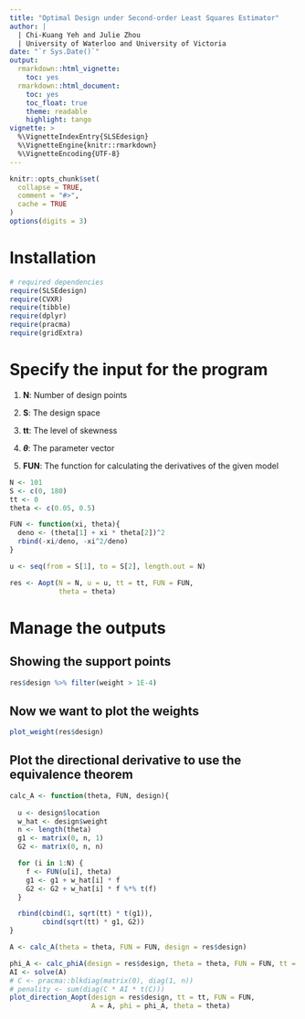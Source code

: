 ```yaml
---
title: "Optimal Design under Second-order Least Squares Estimator"
author: | 
  | Chi-Kuang Yeh and Julie Zhou
  | University of Waterloo and University of Victoria
date: "`r Sys.Date()`"
output:
  rmarkdown::html_vignette:
    toc: yes
  rmarkdown::html_document:
    toc: yes
    toc_float: true
    theme: readable
    highlight: tango
vignette: >
  %\VignetteIndexEntry{SLSEdesign}
  %\VignetteEngine{knitr::rmarkdown}
  %\VignetteEncoding{UTF-8}
---
```


<!-- latex macros -->
\newcommand{\cv}{\operatorname{cv}}

```r
knitr::opts_chunk$set(
  collapse = TRUE,
  comment = "#>",
  cache = TRUE
)
options(digits = 3)
```

# Installation

```r
# required dependencies
require(SLSEdesign)
require(CVXR)
require(tibble)
require(dplyr)
require(pracma)
require(gridExtra)
```

# Specify the input for the program

1. **N**: Number of design points

2. **S**: The design space

3. **tt**: The level of skewness

4. **$\theta$**: The parameter vector

5. **FUN**: The function for calculating the derivatives of the given model

```r
N <- 101
S <- c(0, 180)
tt <- 0
theta <- c(0.05, 0.5)

FUN <- function(xi, theta){
  deno <- (theta[1] + xi * theta[2])^2
  rbind(-xi/deno, -xi^2/deno)
}

u <- seq(from = S[1], to = S[2], length.out = N)

res <- Aopt(N = N, u = u, tt = tt, FUN = FUN, 
            theta = theta)

```


# Manage the outputs

## Showing the support points 

```r
res$design %>% filter(weight > 1E-4)

```

## Now we want to plot the weights
```r
plot_weight(res$design)
```

## Plot the directional derivative to use the equivalence theorem


```r
calc_A <- function(theta, FUN, design){
  
  u <- design$location
  w_hat <- design$weight
  n <- length(theta)
  g1 <- matrix(0, n, 1)
  G2 <- matrix(0, n, n)

  for (i in 1:N) {
    f <- FUN(u[i], theta)
    g1 <- g1 + w_hat[i] * f
    G2 <- G2 + w_hat[i] * f %*% t(f)
  }

  rbind(cbind(1, sqrt(tt) * t(g1)),
        cbind(sqrt(tt) * g1, G2))
}

A <- calc_A(theta = theta, FUN = FUN, design = res$design)

phi_A <- calc_phiA(design = res$design, theta = theta, FUN = FUN, tt = tt, A = A)
AI <- solve(A)
# C <- pracma::blkdiag(matrix(0), diag(1, n))
# penality <- sum(diag(C * AI * t(C)))
plot_direction_Aopt(design = res$design, tt = tt, FUN = FUN, 
                    A = A, phi = phi_A, theta = theta)
```

